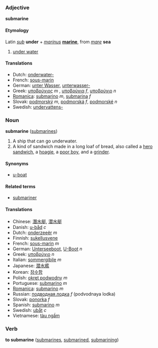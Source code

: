 ===Adjective===
'''submarine'''

====Etymology====
Latin ''[[sub]]'' '''under''' + ''[[marinus]]'' '''[[marine]]''', from ''[[mare]]'' '''sea'''

# [[under water]]

====Translations====
*Dutch: [[onderwater-]]
*French: [[sous-marin]]
*German: [[unter Wasser]], [[unterwasser-]]
*Greek: [[υποβρύχιος]] ''m'' , [[υποβρύχια]] ''f'', [[υποβρύχιο]] ''n''
*[[Romanica]]: [[submarino]] ''m'', [[submarina]] ''f''
*Slovak: [[podmorský]] ''m'', [[podmorská]] ''f'', [[podmorské]] ''n''
*Swedish: [[undervattens-]]

===Noun===
'''submarine''' ([[submarines]])

#A ship that can go underwater.
#A kind of sandwich made in a long loaf of bread, also called a [[hero sandwich]], a [[hoagie]], a [[poor boy]], and a [[grinder]].

====Synonyms====
*[[u-boat]]

====Related terms====
*[[submariner]]

====Translations====
*Chinese: [[潛水艇]], [[潜水艇]]
*Danish: [[u-båd]] ''c''
*Dutch: [[onderzeeër]] ''m''
*Finnish: [[sukellusvene]]
*French: [[sous-marin]] ''m''
*German: [[Unterseeboot]], [[U-Boot]] ''n''
*Greek: [[υποβρύχιο]] ''n''
*Italian: [[sommergibile]] ''m''
*Japanese: [[潜水艦]]
*Korean: [[잠수함]]
*Polish: [[okręt podwodny]] ''m''
*Portuguese: [[submarino]] ''m''
*[[Romanica]]: [[submarino]] ''m''
*Russian: [[подводная лодка]] ''f'' (podvodnaya lodka)
*Slovak: [[ponorka]] ''f''
*Spanish: [[submarino]] ''m''
*Swedish: [[ubåt]] ''c''
*Vietnamese: [[tàu ngầm]]

===Verb===
'''to submarine''' ([[submarines]], [[submarined]], [[submarining]])